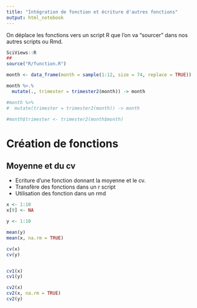 ```yaml
---
title: "Intégration de fonction et écriture d'autres fonctions"
output: html_notebook
---
```


On déplace les fonctions vers un script R que l'on va "sourcer" dans nos autres scripts ou Rmd.

```r
SciViews::R
##
source("R/function.R")
```



```r
month <- data_frame(month = sample(1:12, size = 74, replace = TRUE))

month %>.%
  mutate(., trimester = trimester2(month)) -> month

#month %>%
#  mutate(trimester = trimester2(month)) -> month

#month$trimester <- trimester2(month$month)
```

# Création de fonctions

## Moyenne et du cv

- Ecriture d'une fonction donnant la moyenne et le cv.
- Transfère des fonctions dans un r script
- Utilisation des fonction dans un rmd

```r
x <- 1:10
x[9] <- NA

y <- 1:10

mean(y)
mean(x, na.rm = TRUE)

cv(x)
cv(y)


cv1(x)
cv1(y)

cv2(x)
cv2(x, na.rm = TRUE)
cv2(y)


```



